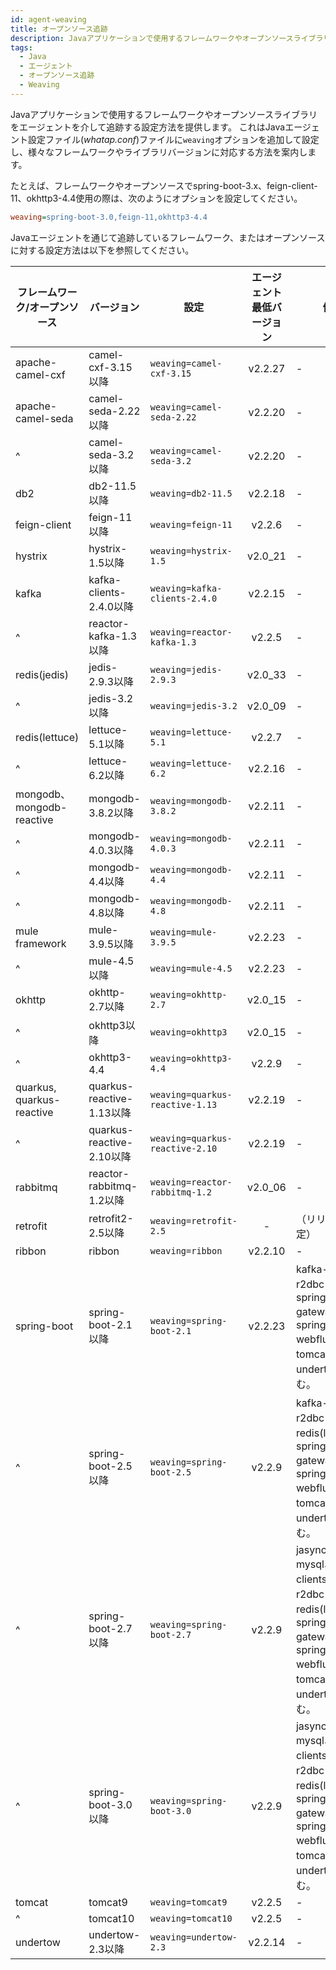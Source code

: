 ```yaml
---
id: agent-weaving
title: オープンソース追跡
description: Javaアプリケーションで使用するフレームワークやオープンソースライブラリをエージェントを介して追跡する設定方法を提供します。 Javaエージェント設定ファイル(whatap.conf)にweavingオプションを追加して設定し、様々なフレームワーク及びライブラリバージョンに対応する方法を案内します。
tags:
  - Java
  - エージェント
  - オープンソース追跡
  - Weaving
---
```


Javaアプリケーションで使用するフレームワークやオープンソースライブラリをエージェントを介して追跡する設定方法を提供します。 これはJavaエージェント設定ファイル(*whatap.conf*)ファイルに`weaving`オプションを追加して設定し、様々なフレームワークやライブラリバージョンに対応する方法を案内します。

たとえば、フレームワークやオープンソースでspring-boot-3.x、feign-client-11、okhttp3-4.4使用の際は、次のようにオプションを設定してください。

```ini title='whatap.conf'
weaving=spring-boot-3.0,feign-11,okhttp3-4.4
```

Javaエージェントを通じて追跡しているフレームワーク、またはオープンソースに対する設定方法は以下を参照してください。

<div class='weaving-table'>

| フレームワーク/オープンソース                   | バージョン                   | 設定                              |                                  エージェント最低バージョン                                  | 備考                                                                                                                                       |
| --------------------------------- | ----------------------- | ------------------------------- | :-----------------------------------------------------------------------------: | ---------------------------------------------------------------------------------------------------------------------------------------- |
| apache-camel-cxf                  | camel-cxf-3.15以降        | `weaving=camel-cxf-3.15`        |   <Link to="../release-notes/java/java-2_2_27" target="_blank">v2.2.27</Link>   | -                                                                                                                                        |
| apache-camel-seda                 | camel-seda-2.22以降       | `weaving=camel-seda-2.22`       |   <Link to="../release-notes/java/java-2_2_20" target="_blank">v2.2.20</Link>   | -                                                                                                                                        |
| ^                                 | camel-seda-3.2以降        | `weaving=camel-seda-3.2`        |   <Link to="../release-notes/java/java-2_2_20" target="_blank">v2.2.20</Link>   | -                                                                                                                                        |
| db2                               | db2-11.5以降              | `weaving=db2-11.5`              |   <Link to="../release-notes/java/java-2_2_18" target="_blank">v2.2.18</Link>   | -                                                                                                                                        |
| feign-client                      | feign-11以降              | `weaving=feign-11`              |    <Link to="../release-notes/java/java-2_2_6" target="_blank">v2.2.6</Link>    | -                                                                                                                                        |
| hystrix                           | hystrix-1.5以降           | `weaving=hystrix-1.5`           | <Link to="../release-notes/java/java-2_0#v20_21" target="_blank">v2.0_21</Link> | -                                                                                                                                        |
| kafka                             | kafka-clients-2.4.0以降   | `weaving=kafka-clients-2.4.0`   |   <Link to="../release-notes/java/java-2_2_15" target="_blank">v2.2.15</Link>   | -                                                                                                                                        |
| ^                                 | reactor-kafka-1.3以降     | `weaving=reactor-kafka-1.3`     |    <Link to="../release-notes/java/java-2_2_5" target="_blank">v2.2.5</Link>    | -                                                                                                                                        |
| redis(jedis)   | jedis-2.9.3以降           | `weaving=jedis-2.9.3`           | <Link to="../release-notes/java/java-2_0#v20_33" target="_blank">v2.0_33</Link> | -                                                                                                                                        |
| ^                                 | jedis-3.2以降             | `weaving=jedis-3.2`             | <Link to="../release-notes/java/java-2_0#v20_09" target="_blank">v2.0_09</Link> | -                                                                                                                                        |
| redis(lettuce) | lettuce-5.1以降           | `weaving=lettuce-5.1`           |    <Link to="../release-notes/java/java-2_2_7" target="_blank">v2.2.7</Link>    | -                                                                                                                                        |
| ^                                 | lettuce-6.2以降           | `weaving=lettuce-6.2`           |   <Link to="../release-notes/java/java-2_2_16" target="_blank">v2.2.16</Link>   | -                                                                                                                                        |
| mongodb、mongodb-reactive          | mongodb-3.8.2以降         | `weaving=mongodb-3.8.2`         |   <Link to="../release-notes/java/java-2_2_11" target="_blank">v2.2.11</Link>   | -                                                                                                                                        |
| ^                                 | mongodb-4.0.3以降         | `weaving=mongodb-4.0.3`         |   <Link to="../release-notes/java/java-2_2_11" target="_blank">v2.2.11</Link>   | -                                                                                                                                        |
| ^                                 | mongodb-4.4以降           | `weaving=mongodb-4.4`           |   <Link to="../release-notes/java/java-2_2_11" target="_blank">v2.2.11</Link>   | -                                                                                                                                        |
| ^                                 | mongodb-4.8以降           | `weaving=mongodb-4.8`           |   <Link to="../release-notes/java/java-2_2_11" target="_blank">v2.2.11</Link>   | -                                                                                                                                        |
| mule framework                    | mule-3.9.5以降            | `weaving=mule-3.9.5`            |   <Link to="../release-notes/java/java-2_2_23" target="_blank">v2.2.23</Link>   | -                                                                                                                                        |
| ^                                 | mule-4.5以降              | `weaving=mule-4.5`              |   <Link to="../release-notes/java/java-2_2_23" target="_blank">v2.2.23</Link>   | -                                                                                                                                        |
| okhttp                            | okhttp-2.7以降            | `weaving=okhttp-2.7`            | <Link to="../release-notes/java/java-2_0#v20_15" target="_blank">v2.0_15</Link> | -                                                                                                                                        |
| ^                                 | okhttp3以降               | `weaving=okhttp3`               | <Link to="../release-notes/java/java-2_0#v20_15" target="_blank">v2.0_15</Link> | -                                                                                                                                        |
| ^                                 | okhttp3-4.4             | `weaving=okhttp3-4.4`           |    <Link to="../release-notes/java/java-2_2_9" target="_blank">v2.2.9</Link>    | -                                                                                                                                        |
| quarkus, quarkus-reactive         | quarkus-reactive-1.13以降 | `weaving=quarkus-reactive-1.13` |   <Link to="../release-notes/java/java-2_2_19" target="_blank">v2.2.19</Link>   | -                                                                                                                                        |
| ^                                 | quarkus-reactive-2.10以降 | `weaving=quarkus-reactive-2.10` |   <Link to="../release-notes/java/java-2_2_19" target="_blank">v2.2.19</Link>   | -                                                                                                                                        |
| rabbitmq                          | reactor-rabbitmq-1.2以降  | `weaving=reactor-rabbitmq-1.2`  | <Link to="../release-notes/java/java-2_0#v20_06" target="_blank">v2.0_06</Link> | -                                                                                                                                        |
| retrofit                          | retrofit2-2.5以降         | `weaving=retrofit-2.5`          |                                        -                                        | （リリース予定）                                                                                                                                 |
| ribbon                            | ribbon                  | `weaving=ribbon`                |   <Link to="../release-notes/java/java-2_2_10" target="_blank">v2.2.10</Link>   | -                                                                                                                                        |
| spring-boot                       | spring-boot-2.1以降       | `weaving=spring-boot-2.1`       |   <Link to="../release-notes/java/java-2_2_23" target="_blank">v2.2.23</Link>   | kafka-clients、r2dbc-mysql、spring-cloud-gateway、spring-webflux、tomcat9、undertowを含む。                                                       |
| ^                                 | spring-boot-2.5以降       | `weaving=spring-boot-2.5`       |    <Link to="../release-notes/java/java-2_2_9" target="_blank">v2.2.9</Link>    | kafka-clients、r2dbc-mysql、redis(lettuce)、spring-cloud-gateway、spring-webflux、tomcat9、undertowを含む。                     |
| ^                                 | spring-boot-2.7以降       | `weaving=spring-boot-2.7`       |    <Link to="../release-notes/java/java-2_2_9" target="_blank">v2.2.9</Link>    | jasync-r2dbc-mysql、kafka-clients、r2dbc-mysql、redis(lettuce)、spring-cloud-gateway、spring-webflux、tomcat9、undertowを含む。  |
| ^                                 | spring-boot-3.0以降       | `weaving=spring-boot-3.0`       |    <Link to="../release-notes/java/java-2_2_9" target="_blank">v2.2.9</Link>    | jasync-r2dbc-mysql、kafka-clients、r2dbc-mysql、redis(lettuce)、spring-cloud-gateway、spring-webflux、tomcat10、undertowを含む。 |
| tomcat                            | tomcat9                 | `weaving=tomcat9`               |    <Link to="../release-notes/java/java-2_2_5" target="_blank">v2.2.5</Link>    | -                                                                                                                                        |
| ^                                 | tomcat10                | `weaving=tomcat10`              |    <Link to="../release-notes/java/java-2_2_5" target="_blank">v2.2.5</Link>    | -                                                                                                                                        |
| undertow                          | undertow-2.3以降          | `weaving=undertow-2.3`          |   <Link to="../release-notes/java/java-2_2_14" target="_blank">v2.2.14</Link>   | -                                                                                                                                        |

</div>
